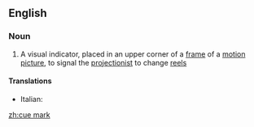 ==English==
{{wikipedia}}

===Noun===
{{en-noun|head=[[cue]] [[mark]]}}

# A visual indicator, placed in an upper corner of a [[frame]] of a [[motion picture]], to signal the [[projectionist]] to change [[reel]]s

====Translations====
{{trans-top|indicator to change reels}}
* Italian: {{t|it|segnalatore di passaggio|m}}
{{trans-mid}}
{{trans-bottom}}

[[zh:cue mark]]